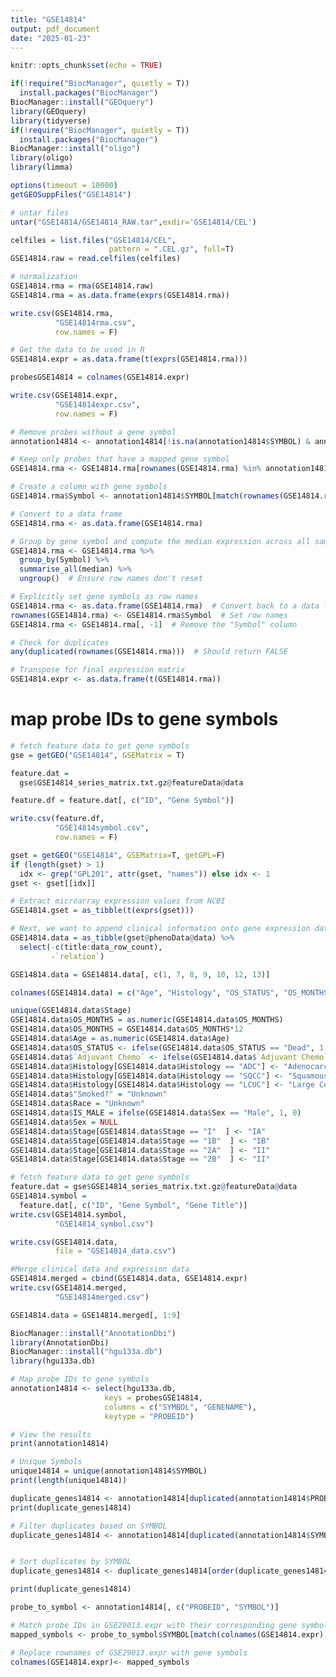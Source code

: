 ```yaml
---
title: "GSE14814"
output: pdf_document
date: "2025-01-23"
---
```


```r
knitr::opts_chunk$set(echo = TRUE)
```

```r
if(!require("BiocManager", quietly = T))
  install.packages("BiocManager")
BiocManager::install("GEOquery")
library(GEOquery)
library(tidyverse)
if(!require("BiocManager", quietly = T))
  install.packages("BiocManager")
BiocManager::install("oligo")
library(oligo)
library(limma)
```

```r
options(timeout = 10000)
getGEOSuppFiles("GSE14814")

# untar files
untar("GSE14814/GSE14814_RAW.tar",exdir='GSE14814/CEL')

celfiles = list.files("GSE14814/CEL",
                      pattern = ".CEL.gz", full=T)
GSE14814.raw = read.celfiles(celfiles)

# normalization 
GSE14814.rma = rma(GSE14814.raw)
GSE14814.rma = as.data.frame(exprs(GSE14814.rma))

write.csv(GSE14814.rma, 
          "GSE14814rma.csv",
          row.names = F)

# Get the data to be used in R
GSE14814.expr = as.data.frame(t(exprs(GSE14814.rma)))

probesGSE14814 = colnames(GSE14814.expr)

write.csv(GSE14814.expr, 
          "GSE14814expr.csv",
          row.names = F)

```

```r
# Remove probes without a gene symbol
annotation14814 <- annotation14814[!is.na(annotation14814$SYMBOL) & annotation14814$SYMBOL != "", ]

# Keep only probes that have a mapped gene symbol
GSE14814.rma <- GSE14814.rma[rownames(GSE14814.rma) %in% annotation14814$PROBEID, ]

# Create a column with gene symbols
GSE14814.rma$Symbol <- annotation14814$SYMBOL[match(rownames(GSE14814.rma), annotation14814$PROBEID)]

# Convert to a data frame
GSE14814.rma <- as.data.frame(GSE14814.rma)

# Group by gene symbol and compute the median expression across all samples
GSE14814.rma <- GSE14814.rma %>%
  group_by(Symbol) %>%
  summarise_all(median) %>%
  ungroup()  # Ensure row names don't reset

# Explicitly set gene symbols as row names
GSE14814.rma <- as.data.frame(GSE14814.rma)  # Convert back to a data frame
rownames(GSE14814.rma) <- GSE14814.rma$Symbol  # Set row names
GSE14814.rma <- GSE14814.rma[, -1]  # Remove the "Symbol" column

# Check for duplicates
any(duplicated(rownames(GSE14814.rma)))  # Should return FALSE

# Transpose for final expression matrix
GSE14814.expr <- as.data.frame(t(GSE14814.rma))
```

# map probe IDs to gene symbols
```r
# fetch feature data to get gene symbols
gse = getGEO("GSE14814", GSEMatrix = T)

feature.dat = 
  gse$GSE14814_series_matrix.txt.gz@featureData@data

feature.df = feature.dat[, c("ID", "Gene Symbol")]

write.csv(feature.df, 
          "GSE14814symbol.csv", 
          row.names = F)

gset = getGEO("GSE14814", GSEMatrix=T, getGPL=F)
if (length(gset) > 1) 
  idx <- grep("GPL201", attr(gset, "names")) else idx <- 1
gset <- gset[[idx]]

# Extract microarray expression values from NCBI
GSE14814.gset = as_tibble(t(exprs(gset)))

# Next, we want to append clinical information onto gene expression data
GSE14814.data = as_tibble(gset@phenoData@data) %>%
  select(-c(title:data_row_count),
         -`relation`)

GSE14814.data = GSE14814.data[, c(1, 7, 8, 9, 10, 12, 13)]

colnames(GSE14814.data) = c("Age", "Histology", "OS_STATUS", "OS_MONTHS", "Adjuvant Chemo", "Sex", "Stage")

unique(GSE14814.data$Stage)
GSE14814.data$OS_MONTHS = as.numeric(GSE14814.data$OS_MONTHS)
GSE14814.data$OS_MONTHS = GSE14814.data$OS_MONTHS*12
GSE14814.data$Age = as.numeric(GSE14814.data$Age)
GSE14814.data$OS_STATUS <- ifelse(GSE14814.data$OS_STATUS == "Dead", 1, 0)
GSE14814.data$`Adjuvant Chemo` <- ifelse(GSE14814.data$`Adjuvant Chemo` == "ACT", 1, 0)
GSE14814.data$Histology[GSE14814.data$Histology == "ADC"] <- "Adenocarcinoma"
GSE14814.data$Histology[GSE14814.data$Histology == "SQCC"] <- "Squamous Cell Carcinoma"
GSE14814.data$Histology[GSE14814.data$Histology == "LCUC"] <- "Large Cell Carcinoma"
GSE14814.data$"Smoked?" = "Unknown"
GSE14814.data$Race = "Unknown"
GSE14814.data$IS_MALE = ifelse(GSE14814.data$Sex == "Male", 1, 0)
GSE14814.data$Sex = NULL
GSE14814.data$Stage[GSE14814.data$Stage == "I"  ] <- "IA"
GSE14814.data$Stage[GSE14814.data$Stage == "1B"  ] <- "IB"
GSE14814.data$Stage[GSE14814.data$Stage == "2A"  ] <- "II"
GSE14814.data$Stage[GSE14814.data$Stage == "2B"  ] <- "II"

# fetch feature data to get gene symbols
feature.dat = gse$GSE14814_series_matrix.txt.gz@featureData@data 
GSE14814.symbol = 
  feature.dat[, c("ID", "Gene Symbol", "Gene Title")]
write.csv(GSE14814.symbol, 
          "GSE14814_symbol.csv")

write.csv(GSE14814.data, 
          file = "GSE14814_data.csv")
```

```r
#Merge clinical data and expression data
GSE14814.merged = cbind(GSE14814.data, GSE14814.expr)
write.csv(GSE14814.merged, 
          "GSE14814merged.csv")

GSE14814.data = GSE14814.merged[, 1:9]
```

```r
BiocManager::install("AnnotationDbi")
library(AnnotationDbi)
BiocManager::install("hgu133a.db")
library(hgu133a.db)

# Map probe IDs to gene symbols
annotation14814 <- select(hgu133a.db,
                     keys = probesGSE14814,
                     columns = c("SYMBOL", "GENENAME"),
                     keytype = "PROBEID")

# View the results
print(annotation14814)

# Unique Symbols
unique14814 = unique(annotation14814$SYMBOL)
print(length(unique14814))

duplicate_genes14814 <- annotation14814[duplicated(annotation14814$PROBEID), ]
print(duplicate_genes14814)

# Filter duplicates based on SYMBOL
duplicate_genes14814 <- annotation14814[duplicated(annotation14814$SYMBOL) | duplicated(annotation14814$SYMBOL, fromLast = TRUE), ]


# Sort duplicates by SYMBOL
duplicate_genes14814 <- duplicate_genes14814[order(duplicate_genes14814$SYMBOL), ]

print(duplicate_genes14814)
```

```r
probe_to_symbol <- annotation14814[, c("PROBEID", "SYMBOL")]

# Match probe IDs in GSE29013.expr with their corresponding gene symbols
mapped_symbols <- probe_to_symbol$SYMBOL[match(colnames(GSE14814.expr), probe_to_symbol$PROBEID)]

# Replace rownames of GSE29013.expr with gene symbols
colnames(GSE14814.expr)<- mapped_symbols
```



